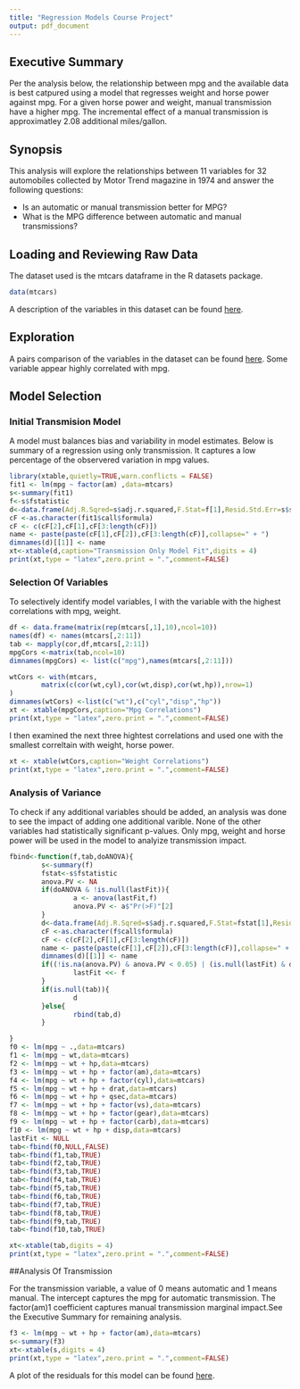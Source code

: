 ```yaml
---
title: "Regression Models Course Project"
output: pdf_document
---
```


## Executive Summary

Per the analysis below, the relationship between mpg and the available data is best catpured using a model that regresses weight and horse power against mpg. For a given horse power and weight, manual transmission have a higher mpg. The incremental effect of a manual transmission is approximatley 2.08 additional miles/gallon.

## Synopsis
This analysis will explore the relationships between 11 variables for 32 automobiles collected by Motor Trend magazine in 1974 and answer the following questions:

* Is an automatic or manual transmission better for MPG?
* What is the MPG difference between automatic and manual transmissions?

## Loading and Reviewing Raw Data

The dataset used is the mtcars dataframe in the R datasets package.

```r
data(mtcars)
```

A description of the variables in this dataset can be found [here](https://stat.ethz.ch/R-manual/R-devel/library/datasets/html/mtcars.html).

## Exploration

A pairs comparison of the variables in the dataset can be found [here](https://github.com/EnriqueElGato/RegressionModels/blob/master/appendix1.pdf). Some variable appear highly correlated with mpg.

## Model Selection

### Initial Transmision Model

A model must balances bias and variability in model estimates. Below is summary of a regression using only transmission. It captures a low percentage of the observered variation in mpg values. 

```r
library(xtable,quietly=TRUE,warn.conflicts = FALSE)
fit1 <- lm(mpg ~ factor(am) ,data=mtcars)
s<-summary(fit1)
f<-s$fstatistic
d<-data.frame(Adj.R.Sqred=s$adj.r.squared,F.Stat=f[1],Resid.Std.Err=s$sigma)
cF <-as.character(fit1$call$formula)
cF <- c(cF[2],cF[1],cF[3:length(cF)])
name <- paste(paste(cF[1],cF[2]),cF[3:length(cF)],collapse=" + ")
dimnames(d)[[1]] <- name
xt<-xtable(d,caption="Transmission Only Model Fit",digits = 4)
print(xt,type = "latex",zero.print = ".",comment=FALSE)
```

### Selection Of Variables

To selectively identify model variables, I with the variable with the highest correlations with mpg, weight. 

```r
df <- data.frame(matrix(rep(mtcars[,1],10),ncol=10))
names(df) <- names(mtcars[,2:11])
tab <- mapply(cor,df,mtcars[,2:11])
mpgCors <-matrix(tab,ncol=10)
dimnames(mpgCors) <- list(c("mpg"),names(mtcars[,2:11]))

wtCors <- with(mtcars,
        matrix(c(cor(wt,cyl),cor(wt,disp),cor(wt,hp)),nrow=1)
)
dimnames(wtCors) <-list(c("wt"),c("cyl","disp","hp"))
xt <- xtable(mpgCors,caption="Mpg Correlations")
print(xt,type = "latex",zero.print = ".",comment=FALSE)
```

I then examined the next three hightest correlations and used  one with the smallest correltain with weight, horse power. 

```r
xt <- xtable(wtCors,caption="Weight Correlations")
print(xt,type = "latex",zero.print = ".",comment=FALSE)
```

### Analysis of Variance 

To check if any additional variables should be added, an analysis was done to see the impact of adding one additional varible. None of the other variables had statistically significant p-values. Only mpg, weight and horse power will be used in the model to analyize transmission impact.

```r
fbind<-function(f,tab,doANOVA){
        s<-summary(f)
        fstat<-s$fstatistic
        anova.PV <- NA
        if(doANOVA & !is.null(lastFit)){
                a <- anova(lastFit,f)
                anova.PV <- a$"Pr(>F)"[2]
        } 
        d<-data.frame(Adj.R.Sqred=s$adj.r.squared,F.Stat=fstat[1],Resid.Std.Err=s$sigma,anova.P.Value=c(anova.PV))
        cF <-as.character(f$call$formula)
        cF <- c(cF[2],cF[1],cF[3:length(cF)])
        name <- paste(paste(cF[1],cF[2]),cF[3:length(cF)],collapse=" + ")
        dimnames(d)[[1]] <- name
        if((!is.na(anova.PV) & anova.PV < 0.05) | (is.null(lastFit) & doANOVA) ){
                lastFit <<- f
        }  
        if(is.null(tab)){
                d        
        }else{
                rbind(tab,d)
        }

}
f0 <- lm(mpg ~ .,data=mtcars)
f1 <- lm(mpg ~ wt,data=mtcars)
f2 <- lm(mpg ~ wt + hp,data=mtcars)
f3 <- lm(mpg ~ wt + hp + factor(am),data=mtcars)
f4 <- lm(mpg ~ wt + hp + factor(cyl),data=mtcars)
f5 <- lm(mpg ~ wt + hp + drat,data=mtcars)
f6 <- lm(mpg ~ wt + hp + qsec,data=mtcars)
f7 <- lm(mpg ~ wt + hp + factor(vs),data=mtcars)
f8 <- lm(mpg ~ wt + hp + factor(gear),data=mtcars)
f9 <- lm(mpg ~ wt + hp + factor(carb),data=mtcars)
f10 <- lm(mpg ~ wt + hp + disp,data=mtcars)
lastFit <- NULL
tab<-fbind(f0,NULL,FALSE)
tab<-fbind(f1,tab,TRUE)
tab<-fbind(f2,tab,TRUE)
tab<-fbind(f3,tab,TRUE)
tab<-fbind(f4,tab,TRUE)
tab<-fbind(f5,tab,TRUE)
tab<-fbind(f6,tab,TRUE)
tab<-fbind(f7,tab,TRUE)
tab<-fbind(f8,tab,TRUE)
tab<-fbind(f9,tab,TRUE)
tab<-fbind(f10,tab,TRUE)
```

```r
xt<-xtable(tab,digits = 4)
print(xt,type = "latex",zero.print = ".",comment=FALSE)
```

##Analysis Of Transmission

For the transmission variable, a value of 0 means automatic and 1 means manual. The intercept captures the mpg for automatic transmission. The factor(am)1 coefficient captures manual transmission marginal impact.See the Executive Summary for remaining analysis.


```r
f3 <- lm(mpg ~ wt + hp + factor(am),data=mtcars)
s<-summary(f3)
xt<-xtable(s,digits = 4)
print(xt,type = "latex",zero.print = ".",comment=FALSE)
```

A plot of the residuals for this model can be found [here](https://github.com/EnriqueElGato/RegressionModels/blob/master/appendix2.pdf).
